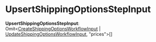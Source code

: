 
# UpsertShippingOptionsStepInput

 **UpsertShippingOptionsStepInput**: Omit&#60;[CreateShippingOptionsWorkflowInput](../../../types/WorkflowTypes/FulfillmentWorkflow/interfaces/types.WorkflowTypes.FulfillmentWorkflow.CreateShippingOptionsWorkflowInput/page.mdx) \| [UpdateShippingOptionsWorkflowInput](../../../types/WorkflowTypes/FulfillmentWorkflow/interfaces/types.WorkflowTypes.FulfillmentWorkflow.UpdateShippingOptionsWorkflowInput/page.mdx), "prices"&#62;[]
